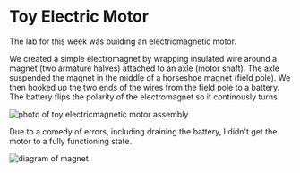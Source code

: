 # Toy Electric Motor

The lab for this week was building an electricmagnetic motor.

We created a simple electromagnet by wrapping insulated wire around a magnet (two armature halves) attached to an axle (motor shaft). The axle suspended the magnet in the middle of a horseshoe magnet (field pole). We then hooked up the two ends of the wires from the field pole to a battery. The battery flips the polarity of the electromagnet so it continously turns.

![photo of toy electricmagnetic motor assembly](https://cloud-hnhcorj2z-hack-club-bot.vercel.app/1me1010-3.jpg)

Due to a comedy of errors, including draining the battery, I didn't get the motor to a fully functioning state.

![diagram of magnet](https://cloud-hnhcorj2z-hack-club-bot.vercel.app/0me1010-2.jpg)
